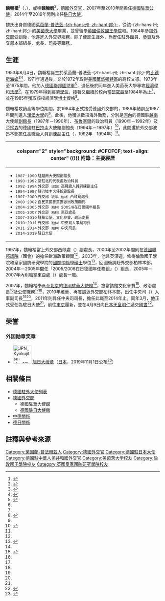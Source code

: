{{noteTA
|G1=地名
}}
{{Infobox person
|name = 魏翰楷<br><small>{{lang|de|Hans Carl von Werthern}}</small>
|image=Cropped - 20161027aL ハンス・カール・フォン・ヴェアテルン駐日ドイツ特命全権大使 His Excellency Dr. Hans Carl VON WERTERN, Ambassador Extraordinary and Plenipotentiary of Germany to Japan.jpg
| width          = 220px
|nationality={{flagicon|GER}} [[德意志聯邦共和國|德意志聯邦共和國]]
|date of birth = {{birth date and age|1953|8|4}}
|place of birth ={{flag|西德}}[[萊茵蘭-普法茲|萊茵蘭-普法茲-{zh-hans:州; zh-hant:邦;}-]][[比德斯海姆|比德斯海姆]]
| death_date=
| death_place=
|spouse
| languages =
|occupation     = [[外交官|外交官]]
| educate =
[[經濟學|經濟學]][[博士|博士]]（德國[[美茵茨大學|美茵茨大學]]）<br>[[國際關係學|國際關係]][[碩士|碩士]]（[[英國|英國]][[倫敦國王學院|倫敦國王學院]]、{{Link-en|英國皇家國防研究學院|Royal College of Defence Studies|皇家國防研究學院}}）
}}

'''魏翰楷'''<ref name="FMPRC">{{Cite web |language=zh-hans |title=(Germany)德意志聯邦共和國大使館 |url=http://wcm.fmprc.gov.cn/pub/chn/pds/fw/lbfw/fgzl/t130681.htm |publisher=[[中華人民共和國外交部|中華人民共和國外交部]] |archiveurl=https://archive.today/20160329161738/http://wcm.fmprc.gov.cn/pub/chn/pds/fw/lbfw/fgzl/t130681.htm |archivedate=2016-03-29 |accessdate=2016-03-29 |dead-url=no }}</ref>（{{lang-de|Hans Carl Freiherr von Werthern}}，{{bd|1953年|8月4日||}}），或稱'''魏翰凱'''<ref name="山西">{{Cite web |language=zh-hans |title=省委常委、副省長李小鵬會見德國北威州客人  |url=http://www.sxdrc.gov.cn/xxlm/wzzs/zhdt/201108/t20110805_20325.htm |publisher=[[山西省發展和改革委員會|山西省發展和改革委員會]] |archiveurl=https://web.archive.org/web/20160329162055/http://www.sxdrc.gov.cn/xxlm/wzzs/zhdt/201108/t20110805_20325.htm |archivedate=2016-03-29 |date=2009-09-20|accessdate=2016-03-29}}</ref>，[[德國|德國]][[外交官|外交官]]，2007年至2010年間擔任[[德國駐華大使館|德國駐華公使]]，2014年至2019年間則出任[[德國駐日大使館|駐日大使]]。

魏氏出身自德國[[萊茵蘭-普法茲|萊茵蘭-普法茲-{zh-hans:州; zh-hant:邦;}-]]，從該-{zh-hans:州; zh-hant:邦;}-的[[美茵茨大學|美茵茨大學]]畢業，並曾留學[[英國|英國]][[倫敦國王學院|倫敦國王學院]]和{{Link-en|英國皇家國防研究學院|Royal College of Defence Studies|皇家國防研究學院}}。1984年參加[[德國外交部|外交部]]受訓後，他遂進入外交界服務，除了使節生涯外，尚歷任駐外館員、[[參贊|參贊]]及外交部本部組長、處長、司長等職務。

==生涯==
{{Multiple image
|align=left
|direction = vertical
|width = 250
|image1=Botschaft Tokyo.jpg
|caption1=魏翰楷自2014年起出任駐日大使，圖為[[日本|日本]][[東京|東京]]的[[德國駐日大使館|德國駐日大使館]]外觀
|image2 = 20161027bL ハンス・カール・フォン・ヴェアテルン駐日ドイツ特命全権大使の表敬 Courtesy Call by His Excellency Dr. Hans Carl VON WERTERN, Ambassador Extraordinary and Plenipotentiary of Germany to Japan.jpg
|caption2 =魏翰楷（右）於駐日大使任內拜會[[防衛大臣|日本防衛大臣]][[稻田朋美|稻田朋美]]（左），2016年10月27日
}}

1953年8月4日，魏翰楷誕生於萊茵蘭-普法茲-{zh-hans:州; zh-hant:邦;}-的[[比德斯海姆|比德斯海姆]]<ref name="日館">{{Cite web |script-title=ja:大使 略歴 ハンス・カール・フォン・ヴェアテルン(Dr. Hans Carl von Werthern) |language=ja |publisher={{lang|ja|[[德國駐日大使館|駐日ドイツ大使館]]}} |accessdate=2016-03-28 |url=http://www.japan.diplo.de/Vertretung/japan/ja/02-botschaft/abteilungen/bo-vonWerthern/bo-cv-jp.html |archivedate=2016-03-03 |archiveurl=https://web.archive.org/web/20160303053316/http://www.japan.diplo.de/Vertretung/japan/ja/02-botschaft/abteilungen/bo-vonWerthern/bo-cv-jp.html}}</ref><ref name="關西學院1">{{Cite web |url= http://gap.kwansei.ac.jp/english/news/2015/news_20151009_011479.html |date=2015-10-09 |title=School of International Studies Lecture Series -Dr. Hans Carl von Werthern Ambassador of Germany to Japan- |publisher=[[關西學院大學|Kwansei Gakuin University]] |accessdate=2016-03-28 |archiveurl=https://web.archive.org/web/20160328005932/http://gap.kwansei.ac.jp/english/news/2015/news_20151009_011479.html |archivedate=2016-03-28 |language=en}}</ref>，1971年通過{{Link-en|德國一般大學入學資格|Abitur|一般大學入學資格}}後，又於1972年取得[[美國|美國]][[華盛頓特區|華盛頓特區]]{{Link-en|聖奧爾本斯學校 (華盛頓特區)|St. Albans School (Washington, D.C.)|聖奧爾本斯學校}}的高校文憑。1973年至1975年間，他加入[[德國聯邦國防軍|德國聯邦國防軍]]{{Link-en|德國兵役制度|Conscription in Germany|服兵役}}<ref name="德館">{{Cite web |title=Lebenslauf des Botschafters |language=de |publisher=[[德國駐日大使館|Deutsche Vertretungen in Japan]] |accessdate=2016-03-28 |url=http://www.japan.diplo.de/Vertretung/japan/de/02-Botschaft/Abteilungen/Bo-CV-DE.html |archivedate=2015-12-08 |archiveurl=https://web.archive.org/web/20151208072217/http://www.japan.diplo.de/Vertretung/japan/de/02-Botschaft/Abteilungen/Bo-CV-DE.html}}</ref>，退伍後於同年進入美茵茨大學專攻[[經濟學|經濟學]]和[[法學|法學]]<ref name="日館"></ref>，在1979年得到經濟[[Diplom|學位]]，接著又繼續於校內當[[研究員|研究員]]至1984年為止<ref name="德館"></ref>，並在1985年獲取該校經濟學[[博士|博士]]資格<ref name="EPRIE">{{Cite web |url=http://www.fes-japan.org/fileadmin/user_upload/events/2015/pdf-files/5-1_EPRIE_2015_Short_Profiles_of_Speakers.pdf |date=2015  |title= Exchange Program for Regional Integration in East Asia and Europe (EPRIE) - Nations and Identities - :Profiles of Speakers |publisher={{Link-de|韓國協議會|Korea-Verband|Korea Verband}}|page= p3  |accessdate=2016-03-29 |archiveurl=https://web.archive.org/web/20160329125444/http://www.fes-japan.org/fileadmin/user_upload/events/2015/pdf-files/5-1_EPRIE_2015_Short_Profiles_of_Speakers.pdf |archivedate=2016-03-29 |language=en}}</ref>。

魏翰楷攻讀高等學位期間，於1984年正式接受德國外交部的{{Link-de|專員訓練|Attachéausbildung}}，1986年結訓至1987年間則進入[[漢堡大學|漢堡大學]]的{{Link-de|漢堡大學和平安全政策研究所|Institut für Friedensforschung und Sicherheitspolitik an der Universität Hamburg|和平安全政策研究所}}<ref name="德館"></ref>。此後，他獲派數項海外勤務，分別是[[河內|河內]]的德國駐[[越南|越南]]大使館[[使領館副館長|副館長]]（1987年－1990年）、[[布魯塞爾|布魯塞爾]]的{{Link-de|德國常駐北約代表列表|Liste der Ständigen Vertreter Deutschlands bei der NATO|德國常駐北約代表處}}政治科員（1990年－1992年）及[[亞松森|亞松森]]的德國駐[[巴拉圭|巴拉圭]]大使館副館長（1994年－1997年）<ref name="關西學院2">{{Cite web |url= http://www.kwansei.ac.jp/s_is/news/2015/attached/0000081212.pdf |title=About the lecturer: Ambassador of German to Japan, Dr. Hans Carl von Werthern |date=2015-10-13 |publisher=[[關西學院大學|Kwansei Gakuin University]] |accessdate=2016-03-29 |archiveurl=https://web.archive.org/web/20160329151329/http://www.kwansei.ac.jp/s_is/news/2015/attached/0000081212.pdf |archivedate=2016-03-29 |language=en}}</ref>，此間還於外交部波昂本部擔任高職級人員訓練副主任（{{lang|de|Stv. Ausbildungsleiter für den Höheren Dienst}}，1992年－1994年）<ref name="德館"></ref>。

{| class="infobox bordered" style="width: 25em; font-size: 90%; text-align: left; float:right;" cellpadding="3"
|-
! colspan="2" style="background: #CFCFCF; text-align: center" {{!}} 附錄：主要經歷
|-
| colspan="2" style="font-size: 90%" |<div style="text-align: left">
*<small>1987-1990 駐越南大使館副館長</small>
*<small>1990-1992 常駐北約代表處政治科員</small>
*<small>1992-1994 外交部<small>（波昂）</small>高職級人員訓練副主任</small>
*<small>1994-1997 駐巴拉圭大使館副館長</small>
*<small>1997-2000 外交部<small>（波昂、柏林）</small>西歐副處長</small>
*<small>2000-2002 自民黨國會黨團歐洲政策顧問</small>
*<small>2004-2005 外交部<small>（柏林）</small>2005/6在日德國年組長</small>
*<small>2005-2007 外交部<small>（柏林）</small>東亞處長</small>
*<small>2007-2010 駐華公使、文化參贊、政治處長</small>
*<small>2010-2011 外交部<small>（柏林）</small>中央司人事副司長</small>
*<small>2011-2014 外交部<small>（柏林）</small>中央司長</small>
*<small>2014-2019<!--<font color="#F5F5F5">____</font>--> 駐日大使</small>
|}
1997年，魏翰楷當上外交部西歐處（{{lang|de|Westeuropa-Referats}}）副處長，2000年至2002年間則在[[德國聯邦議院|德國聯邦議院]]（國會）的{{Link-de|德國自民黨議會黨團|FDP-Fraktion|自由民主黨黨團}}擔任歐洲政策顧問<ref name="德館"></ref>。2003年，他赴英深造，修得倫敦國王學院和皇家國防研究學院的[[國際關係學|國際關係學]][[碩士|碩士]]學位<ref name="神戶">{{Cite web |language=ja |script-title=ja:駐日ドイツ連邦共和国大使の市長表敬 |url=http://www.city.kobe.lg.jp/information/press/2015/03/20150316012001.html |publisher={{lang|ja|{{Link-ja|神戶市役所|神戸市役所|神戸市役所}} |deadurl=yes |archiveurl=https://web.archive.org/web/20150605152228/http://www.city.kobe.lg.jp/information/press/2015/03/20150316012001.html |archivedate=2015-06-05 }} |archiveurl=https://web.archive.org/web/20150605152228/http://www.city.kobe.lg.jp/information/press/2015/03/20150316012001.html |archivedate=2015-06-05 |accessdate=2016-03-29 |date=2015-03-16 |dead-url=yes }}</ref>，回國後調赴外交部柏林本部，2004年－2005年間任「2005/2006在日德國年任務組」（{{lang|de|Arbeitsstabes „Deutschland in Japan 2005/2006“}}）組長，2005年－2007年內則職掌東亞處（{{lang|de|Ostasienreferats}}）處長一職。

2007年，魏翰楷奉派至[[北京|北京]]的[[德國駐華大使館|德國駐華大使館]]<ref name="德館"></ref>，擔當該館文化參贊<ref>{{Cite web |language=zh-hans |title=對外交流 |url=http://www.law.ruc.edu.cn/article/?22753.html |publisher=[[中國人民大學法學院|中國人民大學法學院]] |archiveurl=https://web.archive.org/web/20160329072346/http://www.law.ruc.edu.cn/article/?22753.html |archivedate=2016-03-29 |date=2010-04-03|accessdate=2016-03-29}}</ref>、政治處長<ref name="關西學院2"></ref>及公使職務<ref name="德館"></ref><ref name="FMPRC"/>，2010年離華、再度調返外交部柏林本部，出任中央司（{{lang|de|Zentralabteilung}}）人事副司長<ref name="日館"></ref><ref name="關西學院2"></ref>，2011年則昇任中央司司長，擔任此職至2014年止。同年3月，他正式受任為駐日大使<ref name="德館"></ref>，前往[[東京|東京]]履新，並在4月9日向[[日本天皇|日本天皇]][[明仁|明仁]]遞交[[國書|國書]]<ref>{{Cite web |script-title=ja:新任駐日ドイツ大使の信任状捧呈 |language=ja |publisher={{lang|ja|[[日本外務省|外務省]]}} |date=2014-04-09 |accessdate=2016-03-29 |url=http://www.mofa.go.jp/mofaj/press/release/press22_000019.html |archivedate=2015-09-06 |archiveurl=https://web.archive.org/web/20150906080837/http://www.mofa.go.jp/mofaj/press/release/press22_000019.html}}</ref>。

==荣誉==
===外国勋章奖章===
* [[File:JPN_Kyokujitsu-sho_1Class_BAR.svg|60px]] [[旭日大绶章|旭日大绶章]]（[[日本|日本]]，2019年11月1日公布<ref>{{ja}}{{cite web |url=https://www.mofa.go.jp/mofaj/ms/po/page23_003096.html |title=外国人叙勲受章者名簿 平成31年／令和元年 |publisher=[[日本外务省|外务省]] |date=2019-11-01 |accessdate=2020-12-26}}</ref>）

==相關條目==
{{Commonscat|Hans Carl von Werthern}}
{{Portal box|人物|德國|國際關係}}
*[[德國駐外大使列表|德國駐外大使列表]]
*[[德國外交部|德國外交部]]
**[[德國駐華大使館|德國駐華大使館]]
**[[德國駐日大使館|德國駐日大使館]]
*[[中德關係|中德關係]]
*[[德日關係|德日關係]]

== 註釋與參考來源 ==
{{Reflist|2}}

{{s-start}}
{{s-dip}}
{{succession box
|before = [[史丹澤|史丹澤]]
|after = {{Link-de|伊娜·雷佩爾|Ina Lepel}}
|title = [[德國駐日大使館|德國駐日大使]]
|years =2014年－2019年
}}
{{s-end}}
{{DEFAULTSORT:Werthern, Hans Carl von}}
[[Category:萊因蘭-普法爾茲人|Category:萊因蘭-普法爾茲人]]
[[Category:德國外交官|Category:德國外交官]]
[[Category:德國駐日本大使|Category:德國駐日本大使]]
[[Category:德國駐中華人民共和國外交官|Category:德國駐中華人民共和國外交官]]
[[Category:美茵茨大学校友|Category:美茵茨大学校友]]
[[Category:倫敦國王學院校友|Category:倫敦國王學院校友]]
[[Category:英國皇家國防研究學院校友|Category:英國皇家國防研究學院校友]]